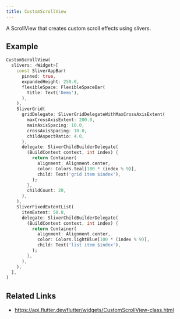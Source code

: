 ```yaml
---
title: CustomScrollView
---
```


A ScrollView that creates custom scroll effects using slivers.

## Example

```dart liveslice=CustomScrollView mockup=iPhone7
CustomScrollView(
  slivers: <Widget>[
    const SliverAppBar(
      pinned: true,
      expandedHeight: 250.0,
      flexibleSpace: FlexibleSpaceBar(
        title: Text('Demo'),
      ),
    ),
    SliverGrid(
      gridDelegate: SliverGridDelegateWithMaxCrossAxisExtent(
        maxCrossAxisExtent: 200.0,
        mainAxisSpacing: 10.0,
        crossAxisSpacing: 10.0,
        childAspectRatio: 4.0,
      ),
      delegate: SliverChildBuilderDelegate(
        (BuildContext context, int index) {
          return Container(
            alignment: Alignment.center,
            color: Colors.teal[100 * (index % 9)],
            child: Text('grid item $index'),
          );
        },
        childCount: 20,
      ),
    ),
    SliverFixedExtentList(
      itemExtent: 50.0,
      delegate: SliverChildBuilderDelegate(
        (BuildContext context, int index) {
          return Container(
            alignment: Alignment.center,
            color: Colors.lightBlue[100 * (index % 9)],
            child: Text('list item $index'),
          );
        },
      ),
    ),
  ],
)
```

## Related Links

- https://api.flutter.dev/flutter/widgets/CustomScrollView-class.html
